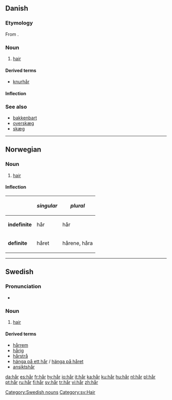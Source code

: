 {{also|har|här|hár|hær}}
==Danish==

===Etymology===

From {{etyl|non|da}} {{term|hár|lang=non}}.

===Noun===
{{da-noun|et}}

# [[hair]]

====Derived terms====
* [[knurhår]] {{n}}

====Inflection====
{{da-noun-infl|et}}

===See also===
* [[bakkenbart]] {{c}}
* [[overskæg]] {{n}}
* [[skæg]] {{n}}

----

==Norwegian==

===Noun===
# [[hair]]

====Inflection====
{|{{prettytable100}}
!
!''singular''
!''plural''
|-
|'''indefinite'''
|hår
|hår
|-
|'''definite'''
|håret
|hårene, håra
|}

----

==Swedish==

===Pronunciation===
* {{audio|Sv-hår.ogg|audio}}

===Noun===
{{sv-noun-n-zero}}

# [[hair]]

====Derived terms====
* [[hårrem]]
* [[hårig]]
* [[hårstrå]]
* [[hänga på ett hår]] / [[hänga på håret]]
* [[ansiktshår]]

[[Category:Swedish nouns]]
[[Category:sv:Hair]]

[[da:hår]]
[[es:hår]]
[[fr:hår]]
[[hy:hår]]
[[io:hår]]
[[it:hår]]
[[ka:hår]]
[[ku:hår]]
[[hu:hår]]
[[nl:hår]]
[[pl:hår]]
[[pt:hår]]
[[ru:hår]]
[[fi:hår]]
[[sv:hår]]
[[tr:hår]]
[[vi:hår]]
[[zh:hår]]
